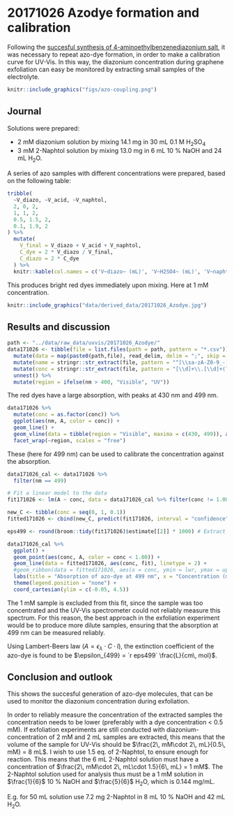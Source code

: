 # 20171026 Azodye formation and calibration {#j20171026}

Following the [succesful synthesis of 4-aminoethylbenzenediazonium salt](#j20171023), it was necessary to repeat azo-dye formation, in order to make a calibration curve for UV-Vis. In this way, the diazonium concentration during graphene exfoliation can easy be monitored by extracting small samples of the electrolyte.  

```r
knitr::include_graphics("figs/azo-coupling.png")
```

## Journal

Solutions were prepared:

* 2 mM diazonium solution by mixing 14.1 mg in 30 mL 0.1 M H~2~SO~4~
* 3 mM 2-Naphtol solution by mixing 13.0 mg in 6 mL 10 % NaOH and 24 mL H~2~O.

A series of azo samples with different concentrations were prepared, based on the following table:

```r
tribble(
  ~V_diazo, ~V_acid, ~V_naphtol,
  2, 0, 2,
  1, 1, 2,
  0.5, 1.5, 2,
  0.1, 1.9, 2
) %>% 
  mutate(
    V_final = V_diazo + V_acid + V_naphtol,
    C_dye = 2 * V_diazo / V_final,
    C_diazo = 2 * C_dye
  ) %>% 
  knitr::kable(col.names = c('V~diazo~ (mL)', 'V~H2SO4~ (mL)', 'V~naphtol~ (mL)', 'V~final~ (mL)', 'C~dye~ (mM)', 'C~diazo~ (mM)'))
```

This produces bright red dyes immediately upon mixing. Here at 1 mM concentration.

```r
knitr::include_graphics("data/derived_data/20171026_Azodye.jpg")
```


## Results and discussion
```r
path <- "../data/raw_data/uvvis/20171026_Azodye/"
data171026 <- tibble(file = list.files(path = path, pattern = "*.csv")) %>% 
  mutate(data = map(paste0(path,file), read_delim, delim = ";", skip = 1)) %>%
  mutate(name = stringr::str_extract(file, pattern = "^[\\sa-zA-Z0-9_-]*")) %>% 
  mutate(conc = stringr::str_extract(file, pattern = "[\\d]+\\.[\\d]+(?=mM)") %>% as.numeric()) %>% 
  unnest() %>% 
  mutate(region = ifelse(nm > 400, "Visible", "UV"))
```

The red dyes have a large absorption, with peaks at 430 nm and 499 nm.

```r
data171026 %>% 
  mutate(conc = as.factor(conc)) %>% 
  ggplot(aes(nm, A, color = conc)) + 
  geom_line() +
  geom_vline(data = tibble(region = "Visible", maxima = c(430, 499)), aes(xintercept = maxima)) +
  facet_wrap(~region, scales = "free") 
```

These (here for 499 nm) can be used to calibrate the concentration against the absorption. 

```r
data171026_cal <- data171026 %>% 
  filter(nm == 499)

# Fit a linear model to the data
fit171026 <- lm(A ~ conc, data = data171026_cal %>% filter(conc != 1.00))

new_C <- tibble(conc = seq(0, 1, 0.1))
fitted171026 <- cbind(new_C, predict(fit171026, interval = "confidence", newdata = new_C))

eps499 <- round(broom::tidy(fit171026)$estimate[[2]] * 1000) # Extract eps and convert from L/mmol*cm to L/mol*cm

data171026_cal %>%
  ggplot() + 
  geom_point(aes(conc, A, color = conc < 1.00)) +
  geom_line(data = fitted171026, aes(conc, fit), linetype = 2) +
  #geom_ribbon(data = fitted171026, aes(x = conc, ymin = lwr, ymax = upr), alpha = 0.2) + 
  labs(title = "Absorption of azo-dye at 499 nm", x = "Concentration (mmol/L)", y = "Absorption (a.u.)") +
  theme(legend.position = "none") +
  coord_cartesian(ylim = c(-0.05, 4.5))

```

The 1 mM sample is excluded from this fit, since the sample was too concentrated and the UV-Vis spectrometer could not reliably measure this spectrum. For this reason, the best approach in the exfoliation experiment would be to produce more dilute samples, ensuring that the absorption at 499 nm can be measured reliably. 

Using Lambert-Beers law $(A = \epsilon_\lambda\cdot C\cdot l)$, the extinction coefficient of the azo-dye is found to be $\epsilon_{499} = `r eps499` \frac{L}{cm\, mol}$. 

## Conclusion and outlook

This shows the succesful generation of azo-dye molecules, that can be used to monitor the diazonium concentration during exfoliation.

In order to reliably measure the concentration of the extracted samples the concentration needs to be lower (preferably with a dye concentration < 0.5 mM). If exfoliation experiments are still conducted with diazonium-concentration of 2 mM and 2 mL samples are extracted, this means that the volume of the sample for UV-Vis should be $\frac{2\, mM\cdot 2\, mL}{0.5\, mM} = 8 mL$. I wish to use 1.5 eq. of 2-Naphtol, to ensure enough for reaction. This means that the 6 mL 2-Naphtol solution must have a concentration of $\frac{2\, mM\cdot 2\, mL\cdot 1.5}{6\, mL} = 1 mM$. The 2-Naphtol solution used for analysis thus must be a 1 mM solution in $\frac{1}{6}$ 10 % NaOH and $\frac{5}{6}$ H~2~O, which is 0.144 mg/mL.

E.g. for 50 mL solution use 7.2 mg 2-Naphtol in 8 mL 10 % NaOH and 42 mL H~2~O. 
